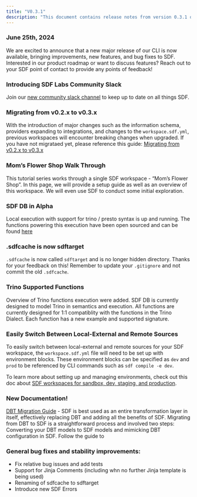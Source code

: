 ```yaml
---
title: "V0.3.1"
description: "This document contains release notes from version 0.3.1 of SDF."
---
```

### June 25th, 2024

We are excited to announce that a new major release of our CLI is now available, bringing
 improvements, new features, and bug fixes to SDF. Interested in our product roadmap or want to 
discuss features? Reach out to your SDF point of contact to provide any points of feedback!

### Introducing SDF Labs Community Slack

Join our [new community slack channel](https://sdf.com/join) to keep up to date on all things SDF. 

### Migrating from v0.2.x to v0.3.x 

With the introduction of major changes such as the information schema, providers expanding to integrations, and changes to the `workspace.sdf.yml`, 
previous workspaces will encounter breaking changes when upgraded. If you have not migrataed yet, please reference this guide: [Migrating from v0.2.x to v0.3.x](/releases/migrations/12-13)

### Mom’s Flower Shop Walk Through

This tutorial series works through a single SDF workspace - “Mom’s Flower Shop”. In this page, we will provide a setup 
guide as well as an overview of this workspace. We will even use SDF to conduct some initial exploration.

### SDF DB in Alpha

Local execution with support for trino / presto syntax is up and running. The functions powering this execution have 
been open sourced and can be found [here](https://github.com/sdf-labs/sql-functions)

### .sdfcache is now sdftarget

 `.sdfcache` is now called `sdftarget` and is no longer hidden directory. Thanks for your feedback on this! 
 Remember to update your `.gitignore` and not commit the old `.sdfcache`. 

 ### Trino Supported Functions

Overview of Trino functions execution were added. SDF DB is currently designed to model Trino 
in semantics and execution. All functions are currently designed for 1:1 compatiblity with the 
functions in the Trino Dialect. Each function has a new example and supported signature.

### Easily Switch Between Local-External and Remote Sources

To easily switch between local-external and remote sources for your SDF workspace, 
the `workspace.sdf.yml` file will need to be set up with environment blocks. These 
environment blocks can be specified as `dev` and `prod` to be referenced by CLI commands 
such as `sdf compile -e dev`.

To learn more about setting up and managing environments, check out this doc about 
[SDF workspaces for sandbox, dev, staging, and production](/guide/setup/environments). 

### New Documentation!

[DBT Migration Guide](/integrations/dbt/migrating) - SDF is best used as an entire transformation 
layer in itself, effectively replacing DBT and adding all the benefits of SDF. Migrating from DBT to SDF is a 
straightforward process and involved two steps: Converting your DBT models to SDF models and mimicking DBT 
configuration in SDF. Follow the guide to

### General bug fixes and stability improvements:
- Fix relative bug issues and add tests
- Support for Jinja Comments (including whn no further Jinja template is being used)
- Renaming of sdfcache to sdftarget
- Introduce new SDF Errors 
